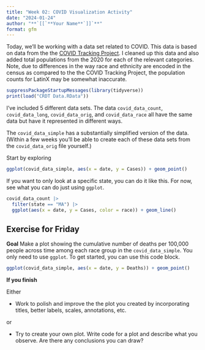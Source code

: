 ```yaml
---
title: "Week 02: COVID Visualization Activity"
date: "2024-01-24"
author: "**`[[`**Your Name**`]]`**"
format: gfm
---
```


Today, we'll be working with a data set related to COVID.
This data is based on data from the the [COVID Tracking Project](https://covidtracking.com/).
I cleaned up this data and also added total populations from the 2020 for each of the relevant categories.
Note, due to differences in the way race and ethnicity are encoded in the census as compared to the the COVID Tracking Project, the population counts for LatinX may be somewhat inaccurate.

```r
suppressPackageStartupMessages(library(tidyverse))
print(load("CRDT Data.RData"))
```

I've included 5 different data sets.
The data `covid_data_count`, `covid_data_long`, `covid_data_orig`, and `covid_data_race` all have the same data but have it represented in different ways.

The `covid_data_simple` has a substantially simplified version of the data.
(Within a few weeks you'll be able to create each of these data sets from the `covid_data_orig` file yourself.)

Start by exploring 


```r
ggplot(covid_data_simple, aes(x = date, y = Cases)) + geom_point()
```



If you want to only look at a specific state, you can do it like this.
For now, see what you can do just using `ggplot`.

```r
covid_data_count |> 
  filter(state == "MA") |> 
  ggplot(aes(x = date, y = Cases, color = race)) + geom_line()
```

## Exercise for Friday


**Goal** Make a plot showing the cumulative number of deaths per 100,000 people across time among each race group in the `covid_data_simple`. You only need to use `ggplot`. To get started, you can use this code block.


```r
ggplot(covid_data_simple, aes(x = date, y = Deaths)) + geom_point()
```



**If you finish**

Either

* Work to polish and improve the the plot you created by incorporating titles, better labels, scales, annotations, etc.

or 

* Try to create your own plot. Write code for a plot and describe what you observe. Are there any conclusions you can draw?